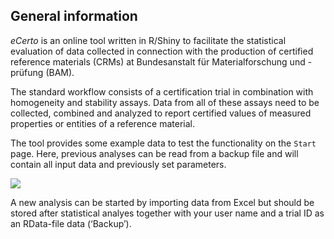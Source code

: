 ## General information

*eCerto* is an online tool written in R/Shiny to facilitate the statistical evaluation of data collected in connection with the production of certified reference materials (CRMs) at Bundesanstalt für Materialforschung und -prüfung (BAM).

The standard workflow consists of a certification trial in combination with homogeneity and stability assays. Data from all of these assays need to be collected, combined and analyzed to report certified values of measured properties or entities of a reference material.

The tool provides some example data to test the functionality on the `Start` page. Here, previous analyses can be read from a backup file and will contain all input data and previously set parameters.

![](M_Modul_Databackup.png)

A new analysis can be started by importing data from Excel but should be stored after statistical analyes together with your user name and a trial ID as an RData-file data ('Backup').
